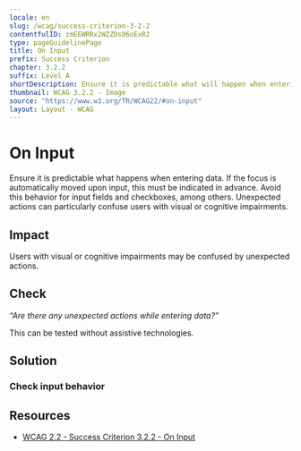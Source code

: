 ```yaml
---
locale: en
slug: /wcag/success-criterion-3-2-2
contentfulID: zmEEWRRx2WZZDs06oExR2
type: pageGuidelinePage
title: On Input
prefix: Success Criterion
chapter: 3.2.2
suffix: Level A
shortDescription: Ensure it is predictable what will happen when entering data.
thumbnail: WCAG 3.2.2 - Image
source: "https://www.w3.org/TR/WCAG22/#on-input"
layout: Layout - WCAG
---
```


# On Input

Ensure it is predictable what happens when entering data. If the focus is automatically moved upon input, this must be indicated in advance. Avoid this behavior for input fields and checkboxes, among others. Unexpected actions can particularly confuse users with visual or cognitive impairments.

## Impact

Users with visual or cognitive impairments may be confused by unexpected actions.

## Check

*“Are there any unexpected actions while entering data?”*

This can be tested without assistive technologies.

## Solution

### Check input behavior

<CodeSample id="input-predictable" locale="en"/>

## Resources

- [WCAG 2.2 - Success Criterion 3.2.2 - On Input](https://www.w3.org/TR/WCAG22/#on-input)